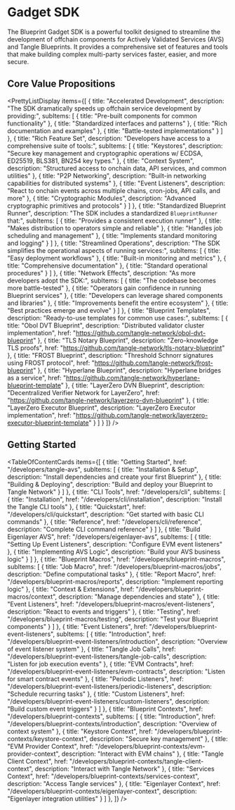 # Gadget SDK

The Blueprint Gadget SDK is a powerful toolkit designed to streamline the development of offchain components for Actively Validated Services (AVS) and Tangle Blueprints. It provides a comprehensive set of features and tools that make building complex multi-party services faster, easier, and more secure.

## Core Value Propositions


<PrettyListDisplay items={[
  {
    title: "Accelerated Development",
    description: "The SDK dramatically speeds up offchain service development by providing:",
    subItems: [
      { title: "Pre-built components for common functionality" },
      { title: "Standardized interfaces and patterns" },
      { title: "Rich documentation and examples" },
      { title: "Battle-tested implementations" }
    ]
  },
  {
    title: "Rich Feature Set",
    description: "Developers have access to a comprehensive suite of tools:",
    subItems: [
      { title: "Keystores", description: "Secure key management and cryptographic operations w/ ECDSA, ED25519, BLS381, BN254 key types." },
      { title: "Context System", description: "Structured access to onchain data, API services, and common utilities" },
      { title: "P2P Networking", description: "Built-in networking capabilities for distributed systems" },
      { title: "Event Listeners", description: "React to onchain events across multiple chains, cron-jobs, API calls, and more" },
      { title: "Cryptographic Modules", description: "Advanced cryptographic primitives and protocols" }
    ]
  },
  {
    title: "Standardized Blueprint Runner",
    description: "The SDK includes a standardized `BlueprintRunner` that:",
    subItems: [
      { title: "Provides a consistent execution runner" },
      { title: "Makes distribution to operators simple and reliable" },
      { title: "Handles job scheduling and management" },
      { title: "Implements standard monitoring and logging" }
    ]
  },
  {
    title: "Streamlined Operations", 
    description: "The SDK simplifies the operational aspects of running services:",
    subItems: [
      { title: "Easy deployment workflows" },
      { title: "Built-in monitoring and metrics" },
      { title: "Comprehensive documentation" },
      { title: "Standard operational procedures" }
    ]
  },
  {
    title: "Network Effects",
    description: "As more developers adopt the SDK:",
    subItems: [
      { title: "The codebase becomes more battle-tested" },
      { title: "Operators gain confidence in running Blueprint services" },
      { title: "Developers can leverage shared components and libraries" },
      { title: "Improvements benefit the entire ecosystem" },
      { title: "Best practices emerge and evolve" }
    ]
  },
  {
    title: "Blueprint Templates",
    description: "Ready-to-use templates for common use cases:",
    subItems: [
      { title: "Obol DVT Blueprint", description: "Distributed validator cluster implementation", href: "https://github.com/tangle-network/obol-dvt-blueprint" },
      { title: "TLS Notary Blueprint", description: "Zero-knowledge TLS proofs", href: "https://github.com/tangle-network/tls-notary-blueprint" },
      { title: "FROST Blueprint", description: "Threshold Schnorr signatures using FROST protocol", href: "https://github.com/tangle-network/frost-blueprint" },
      { title: "Hyperlane Blueprint", description: "Hyperlane bridges as a service", href: "https://github.com/tangle-network/hyperlane-blueprint-template" },
      { title: "LayerZero DVN Blueprint", description: "Decentralized Verifier Network for LayerZero", href: "https://github.com/tangle-network/layerzero-dvn-blueprint" },
      { title: "LayerZero Executor Blueprint", description: "LayerZero Executor implementation", href: "https://github.com/tangle-network/layerzero-executor-blueprint-template" }
    ]
  }
]} />

## Getting Started


<TableOfContentCards items={[
  {
    title: "Getting Started",
    href: "/developers/tangle-avs",
    subItems: [
      {
        title: "Installation & Setup",
        description: "Install dependencies and create your first Blueprint"
      },
      {
        title: "Building & Deploying",
        description: "Build and deploy your Blueprint to Tangle Network"
      }
    ]
  },
  {
    title: "CLI Tools", 
    href: "/developers/cli",
    subItems: [
      {
        title: "Installation",
        href: "/developers/cli/installation",
        description: "Install the Tangle CLI tools"
      },
      {
        title: "Quickstart",
        href: "/developers/cli/quickstart", 
        description: "Get started with basic CLI commands"
      },
      {
        title: "Reference",
        href: "/developers/cli/reference",
        description: "Complete CLI command reference"
      }
    ]
  },
    {
    title: "Build Eigenlayer AVS",
    href: "/developers/eigenlayer-avs",
    subItems: [
      {
        title: "Setting Up Event Listeners",
        description: "Configure EVM event listeners"
      },
      {
        title: "Implementing AVS Logic",
        description: "Build your AVS business logic"
      }
    ]
  },
  {
    title: "Blueprint Macros",
    href: "/developers/blueprint-macros",
    subItems: [
      {
        title: "Job Macro",
        href: "/developers/blueprint-macros/jobs",
        description: "Define computational tasks"
      },
      {
        title: "Report Macro",
        href: "/developers/blueprint-macros/reports",
        description: "Implement reporting logic"
      },
      {
        title: "Context & Extensions",
        href: "/developers/blueprint-macros/context",
        description: "Manage dependencies and state"
      },
      {
        title: "Event Listeners",
        href: "/developers/blueprint-macros/event-listeners",
        description: "React to events and triggers"
      },
      {
        title: "Testing",
        href: "/developers/blueprint-macros/testing",
        description: "Test your Blueprint components"
      }
    ]
  },
  {
    title: "Event Listeners",
    href: "/developers/blueprint-event-listeners",
    subItems: [
      {
        title: "Introduction",
        href: "/developers/blueprint-event-listeners/introduction",
        description: "Overview of event listener system"
      },
      {
        title: "Tangle Job Calls",
        href: "/developers/blueprint-event-listeners/tangle-job-calls",
        description: "Listen for job execution events"
      },
      {
        title: "EVM Contracts",
        href: "/developers/blueprint-event-listeners/evm-contracts",
        description: "Listen for smart contract events"
      },
      {
        title: "Periodic Listeners",
        href: "/developers/blueprint-event-listeners/periodic-listeners",
        description: "Schedule recurring tasks"
      },
      {
        title: "Custom Listeners",
        href: "/developers/blueprint-event-listeners/custom-listeners",
        description: "Build custom event triggers"
      }
    ]
  },
  {
    title: "Blueprint Contexts",
    href: "/developers/blueprint-contexts",
    subItems: [
      {
        title: "Introduction",
        href: "/developers/blueprint-contexts/introduction",
        description: "Overview of context system"
      },
      {
        title: "Keystore Context",
        href: "/developers/blueprint-contexts/keystore-context",
        description: "Secure key management"
      },
      {
        title: "EVM Provider Context",
        href: "/developers/blueprint-contexts/evm-provider-context",
        description: "Interact with EVM chains"
      },
      {
        title: "Tangle Client Context",
        href: "/developers/blueprint-contexts/tangle-client-context",
        description: "Interact with Tangle Network"
      },
      {
        title: "Services Context",
        href: "/developers/blueprint-contexts/services-context",
        description: "Access Tangle services"
      },
      {
        title: "Eigenlayer Context",
        href: "/developers/blueprint-contexts/eigenlayer-context",
        description: "Eigenlayer integration utilities"
      }
    ]
  },
]} />

